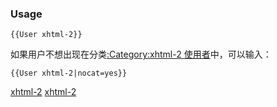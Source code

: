 {{Userbox-level
| level = 2a
| id = [[XHTML|xhtml]]
| info = 这个用户能'''[[:Category:xhtml-2 使用者|一般地]]'''使用'''[[:Category:xhtml 使用者|XHTML]]'''。
| usercategory = xhtml-2 使用者
| nocat = {{{nocat|}}}
}}<noinclude>[[Category:程式用戶框模板|xhtml-2]]

{{brClear}}
=== Usage ===

<tt><nowiki>{{User xhtml-2}}</nowiki></tt>

如果用户不想出现在分类[[:Category:xhtml-2 使用者]]中，可以输入：

<tt><nowiki>{{User xhtml-2|nocat=yes}}</nowiki></tt>

[[Category:程式用戶框模板|xhtml-2]]
</noinclude>